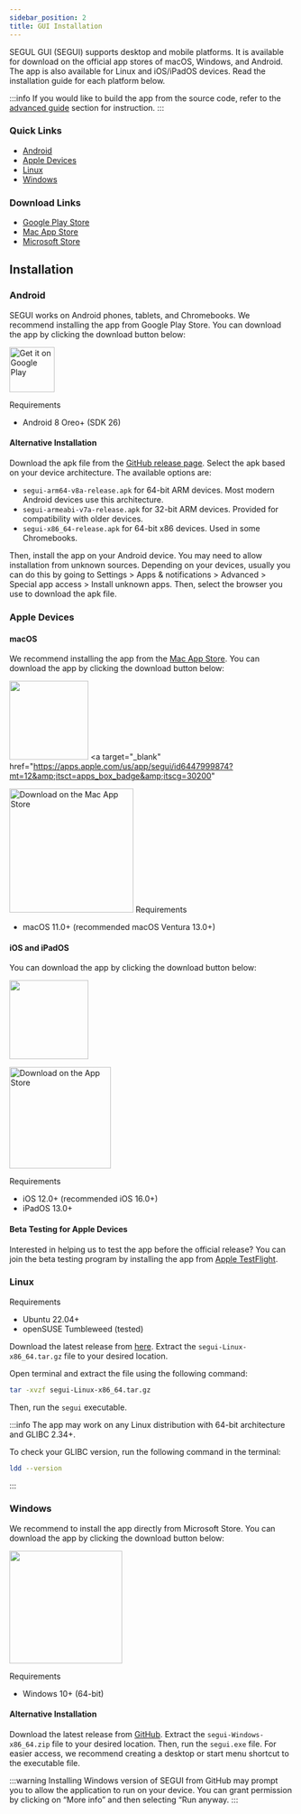 ```yaml
---
sidebar_position: 2
title: GUI Installation
---
```


SEGUL GUI (SEGUI) supports desktop and mobile platforms. It is available for download on the official app stores of macOS, Windows, and Android. The app is also available for Linux and iOS/iPadOS devices. Read the installation guide for each platform below.

:::info
If you would like to build the app from the source code, refer to the [advanced guide](../advance-guides/build-gui) section for instruction.
:::

### Quick Links

- [Android](#android)
- [Apple Devices](#apple-devices)
- [Linux](#linux)
- [Windows](#windows)

### Download Links

- [Google Play Store](https://play.google.com/store/apps/details?id=com.hhandika.segui&pcampaignid=pcampaignidMKT-Other-global-all-co-prtnr-py-PartBadge-Mar2515-1)
- [Mac App Store](https://apps.apple.com/us/app/segui/id6447999874?mt=12&itsct=apps_box_badge&itscg=30200)
- [Microsoft Store](https://apps.microsoft.com/detail/SEGUI/9NP1BQ6FW9PW?mode=direct)

## Installation

### Android

SEGUI works on Android phones, tablets, and Chromebooks. We recommend installing the app from Google Play Store. You can download the app by clicking the download button below:

<a href="https://play.google.com/store/apps/details?id=com.hhandika.segui&pcampaignid=pcampaignidMKT-Other-global-all-co-prtnr-py-PartBadge-Mar2515-1">
  <img
    alt="Get it on Google Play"
    src="https://play.google.com/intl/en_us/badges/static/images/badges/en_badge_web_generic.png"
    height="80"
  />
</a>

Requirements

- Android 8 Oreo+ (SDK 26)

#### Alternative Installation

Download the apk file from the [GitHub release page](https://github.com/hhandika/segui/releases). Select the apk based on your device architecture. The available options are:

- `segui-arm64-v8a-release.apk` for 64-bit ARM devices. Most modern Android devices use this architecture.
- `segui-armeabi-v7a-release.apk` for 32-bit ARM devices. Provided for compatibility with older devices.
- `segui-x86_64-release.apk` for 64-bit x86 devices. Used in some Chromebooks.

Then, install the app on your Android device. You may need to allow installation from unknown sources. Depending on your devices, usually you can do this by going to Settings > Apps & notifications > Advanced > Special app access > Install unknown apps. Then, select the browser you use to download the apk file.

### Apple Devices

#### macOS

We recommend installing the app from the [Mac App Store](https://apps.apple.com/us/app/segui/id6447999874?ign-itscg=30200&ign-itsct=apps_box_badge). You can download the app by clicking the download button below:

<img
  src="https://tools-qr-production.s3.amazonaws.com/output/apple-toolbox/fa86fccd2076c98231750ad7f8755a16/d8686a5163ad967d5b029b7faf7ad928.png"
  width="140"
/>
<a
  target="_blank"
  href="https://apps.apple.com/us/app/segui/id6447999874?mt=12&amp;itsct=apps_box_badge&amp;itscg=30200"
>
  <img
    class="margin--md"
    src="https://tools.applemediaservices.com/api/badges/download-on-the-mac-app-store/black/en-us?size=250x83&amp;releaseDate=1716076800"
    alt="Download on the Mac App Store"
    width="220"
  />
</a>
Requirements

- macOS 11.0+ (recommended macOS Ventura 13.0+)

#### iOS and iPadOS

You can download the app by clicking the download button below:

<img
  src="https://tools-qr-production.s3.amazonaws.com/output/apple-toolbox/fa86fccd2076c98231750ad7f8755a16/d8686a5163ad967d5b029b7faf7ad928.png"
  width="140"
/>

<a href="https://apps.apple.com/us/app/segui/id6447999874?itsct=apps_box_badge&amp;itscg=30200">
  <img
    class="margin--sm"
    src="https://tools.applemediaservices.com/api/badges/download-on-the-app-store/black/en-us?size=250x83&amp;releaseDate=1716076800"
    alt="Download on the App Store"
    width="180"
  />
</a>

Requirements

- iOS 12.0+ (recommended iOS 16.0+)
- iPadOS 13.0+

#### Beta Testing for Apple Devices

Interested in helping us to test the app before the official release? You can join the beta testing program by installing the app from [Apple TestFlight](https://testflight.apple.com/join/LSJD5D0i).

### Linux

Requirements

- Ubuntu 22.04+
- openSUSE Tumbleweed (tested)

Download the latest release from [here](https://github.com/hhandika/segui/releases). Extract the `segui-Linux-x86_64.tar.gz` file to your desired location.

Open terminal and extract the file using the following command:

```bash
tar -xvzf segui-Linux-x86_64.tar.gz
```

Then, run the `segui` executable.

:::info
The app may work on any Linux distribution with 64-bit architecture and GLIBC 2.34+.

To check your GLIBC version, run the following command in the terminal:

```bash
ldd --version
```

:::

### Windows

We recommend to install the app directly from Microsoft Store. You can download the app by clicking the download button below:

<a href="https://apps.microsoft.com/detail/SEGUI/9NP1BQ6FW9PW?mode=direct">
  <img src="https://get.microsoft.com/images/en-us%20dark.svg" width="200" />
</a>

Requirements

- Windows 10+ (64-bit)

#### Alternative Installation

Download the latest release from [GitHub](https://github.com/hhandika/segui/releases). Extract the `segui-Windows-x86_64.zip` file to your desired location. Then, run the `segui.exe` file. For easier access, we recommend creating a desktop or start menu shortcut to the executable file.

:::warning
Installing Windows version of SEGUI from GitHub may prompt you to allow the application to run on your device. You can grant permission by clicking on “More info” and then selecting “Run anyway.
:::
